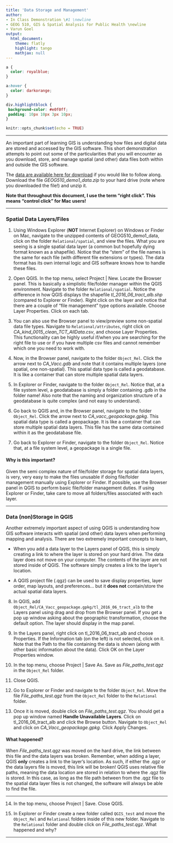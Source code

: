 ```yaml
---
title: 'Data Storage and Management'
author:
- In Class Demonstration \#1 \newline
- GEOG 510, GIS & Spatial Analysis for Public Health \newline
- Varun Goel
output:
  html_document:
    theme: flatly
    highlight: tango
    mathjax: null
---
```


```css
a {
  color: royalblue;
}

a:hover {
  color: darkorange;
}

div.highlightblock { 
 background-color: #e0f0ff; 
 padding: 10px 10px 3px 10px;
}
```

```r
knitr::opts_chunk$set(echo = TRUE)
```

------------------------------------------------------------------------

An important part of learning GIS is understanding how files and digital data are stored and accessed by the GIS software. This short demonstration attempts to point out some of the particularities that you will encounter as you download, store, and manage spatial (and other) data files both within and outside the GIS software.

The [data are available here for download](https://drive.google.com/file/d/156_nkg50wXw_ns0q5h-g4RWxfGw-PwpG/view?usp=share_link){target="_blank"} if you would like to follow along. Download the file *GEOG510_demo1_data.zip* to your hard drive (note where you downloaded the file!) and unzip it.

**Note that throughout this document, I use the term "right click". This means "control click" for Mac users!**

------------------------------------------------------------------------

### Spatial Data Layers/Files

1.  Using Windows Explorer (**NOT** Internet Explorer) on Windows or Finder on Mac, navigate to the unzipped contents of GEOG510_demo1_data, click on the folder `Relational/spatial`, and view the files. What you are seeing is a single spatial data layer (a common but hopefully dying format known as a shapefile). Notice that the “stem” of the file names is the same for each file (with different file extensions or types). The data format has its own internal logic and GIS software knows how to handle these files.

2.  Open QGIS. In the top menu, select Project \| New. Locate the Browser panel. This is basically a simplistic file/folder manager within the QGIS environment. Navigate to the folder `Relational/spatial`. Notice the difference in how QGIS displays the shapefile *tl_2016_06_tract_alb.shp* (compared to Explorer or Finder). Right click on the layer and notice that there are a couple of “file management” type options available. Choose Layer Properties. Click on each tab.

3.  You can also use the Browser panel to view/preview some non-spatial data file types. Navigate to `Relational/attributes`, right click on *CA_kind_0015_clean_TCT_AllData.csv*, and choose Layer Properties. This functionality can be highly useful if/when you are searching for the right file to use or if you have multiple csv files and cannot remember which one you need to work with.

4.  Now, in the Browser panel, navigate to the folder `Object_Rel`. Click the arrow next to *CA_Vacc.gdb* and note that it contains multiple layers (one spatial, one non-spatial). This spatial data type is called a geodatabase. It is like a container that can store multiple spatial data layers.

5.  In Explorer or Finder, navigate to the folder `Object_Rel`. Notice that, at a file system level, a geodatabase is simply a folder containing .gdb in the folder name! Also note that the naming and organization structure of a geodatabase is quite complex (and not easy to understand).

6.  Go back to QGIS and, in the Browser panel, navigate to the folder `Object_Rel`. Click the arrow next to *CA_vacc_geopackage.gpkg*. This spatial data type is called a geopackage. It is like a container that can store multiple spatial data layers. This file has the same data contained within it as the geodatabase file.

7.  Go back to Explorer or Finder, navigate to the folder `Object_Rel`. Notice that, at a file system level, a geopackage is a single file.

::: highlightblock
#### Why is this important?

Given the semi complex nature of file/folder storage for spatial data layers, is very, very easy to make the files unusable if doing file/folder management manually using Explorer or Finder. If possible, use the Browser panel in QGIS to perform basic file/folder management duties. If using Explorer or Finder, take care to move all folders/files associated with each layer.
:::

------------------------------------------------------------------------

### Data (non)Storage in QGIS

Another extremely important aspect of using QGIS is understanding how GIS software interacts with spatial (and other) data layers when performing mapping and analysis. There are two extremely important concepts to learn,

-   When you add a data layer to the Layers panel of QGIS, this is simply creating a link to where the layer is stored on your hard drive. The data layer does not move on your computer. The contents of the layer are not stored inside of QGIS. The software simply creates a link to the layer's location.

-   A QGIS project file (.qgz) can be used to save display properties, layer order, map layouts, and preferences... but it **does not** contain/store the actual spatial data layers.

8.  In QGIS, add `Object_Rel/CA_Vacc_geopackage.gpkg/tl_2016_06_tract_alb` to the Layers panel using drag and drop from the Browser panel. If you get a pop up window asking about the geographic transformation, choose the default option. The layer should display in the map panel.

9.  In the Layers panel, right click on tl_2016_06_tract_alb and choose Properties. If the Information tab (on the left) is not selected, click on it. Note that the Path to the file containing the data is shown (along with other basic information about the data). Click OK on the Layer Properties window.

10. In the top menu, choose Project \| Save As. Save as *File_paths_test.qgz* in the `Object_Rel` folder.

11. Close QGIS.

12. Go to Explorer or Finder and navigate to the folder `Object_Rel`. Move the file *File_paths_test.qgz* from the `Object_Rel` folder to the `Relational` folder.

13. Once it is moved, double click on *File_paths_test.qgz*. You should get a pop up window named **Handle Unavailable Layers**. Click on tl_2016_06_tract_alb and click the Browse button. Navigate to `Object_Rel` and click on *CA_Vacc_geopackage.gpkg*. Click Apply Changes.

::: highlightblock
#### What happened?

When *File_paths_test.qgz* was moved on the hard drive, the link between this file and the data layers was broken. Remember, when adding a layer, QGIS **only** creates a link to the layer's location. As such, if either the .qgz or the data layers file is moved, this link will be broken! QGIS uses relative file paths, meaning the data location are stored in relation to where the .qgz file is stored. In this case, as long as the file path between from the .qgz file to the spatial data layer files is not changed, the software will always be able to find the file.
:::

------------------------------------------------------------------------

14. In the top menu, choose Project \| Save. Close QGIS.

15. In Explorer or Finder create a new folder called `QGIS_test` and move the `Object_Rel` and `Relational` folders inside of this new folder. Navigate to the `Relational` folder and double click on *File_paths_test.qgz*. What happened and why?

------------------------------------------------------------------------
